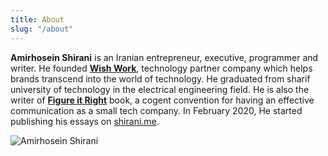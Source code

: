 ```yaml
---
title: About
slug: "/about"
---
```


<b>Amirhosein Shirani</b> is an Iranian entrepreneur, executive, programmer and writer. He founded <b><a href="https://wishwork.org" target="_blank">Wish Work</a></b>, technology partner company which helps brands transcend into the world of technology.
He graduated from sharif university of technology in the electrical engineering field. He is also the writer of <b><a href="https://www.google.com/books/edition/Figure_it_Right/aNE3EAAAQBAJ" target="_blank">Figure it Right</a></b> book, a cogent convention for having an effective communication as a small tech company.
In February 2020, He started publishing his essays on <a href="/">shirani.me</a>.

![Amirhosein Shirani](./amirhosein_shirani.jpeg)
